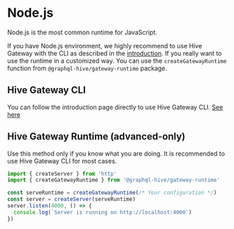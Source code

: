 
# Node.js

Node.js is the most common runtime for JavaScript.

If you have Node.js environment, we highly recommend to use Hive Gateway with the CLI as described
in the [introduction](/docs/gateway). If you really want to use the runtime in a customized way. You
can use the `createGatewayRuntime` function from `@graphql-hive/gateway-runtime` package.

## Hive Gateway CLI

You can follow the introduction page directly to use Hive Gateway CLI. [See here](/docs/gateway)

## Hive Gateway Runtime (advanced-only)

Use this method only if you know what you are doing. It is recommended to use Hive Gateway CLI for
most cases.

```ts
import { createServer } from 'http'
import { createGatewayRuntime } from '@graphql-hive/gateway-runtime'

const serveRuntime = createGatewayRuntime(/* Your configuration */)
const server = createServer(serveRuntime)
server.listen(4000, () => {
  console.log(`Server is running on http://localhost:4000`)
})
```
